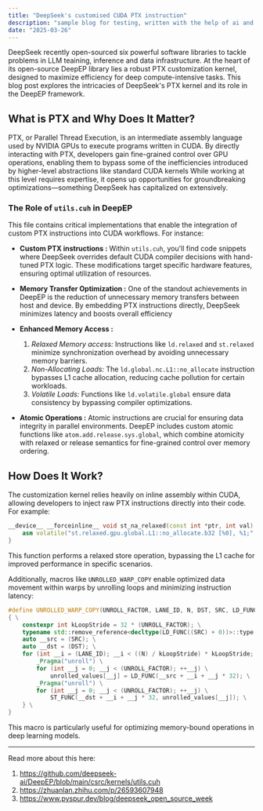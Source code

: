 ```yaml
---
title: "DeepSeek's customised CUDA PTX instruction"
description: "sample blog for testing, written with the help of ai and bit of a human touch"
date: "2025-03-26"
---
```


DeepSeek recently open-sourced six powerful software libraries to tackle problems in LLM teaining, inference and data infrastructure.
At the heart of its open-source DeepEP library lies a robust PTX customization kernel, designed to maximize efficiency for deep compute-intensive tasks.
This blog post explores the intricacies of DeepSeek's PTX kernel and its role in the DeepEP framework.

## What is PTX and Why Does It Matter?

PTX, or Parallel Thread Execution, is an intermediate assembly language used by NVIDIA GPUs to execute programs written in CUDA.
By directly interacting with PTX, developers gain fine-grained control over GPU operations, enabling them to bypass some of the inefficiencies introduced by higher-level abstractions like standard CUDA kernels 
While working at this level requires expertise, it opens up opportunities for groundbreaking optimizations—something DeepSeek has capitalized on extensively.

### The Role of `utils.cuh` in DeepEP

This file contains critical implementations that enable the integration of custom PTX instructions into CUDA workflows. For instance:

- **Custom PTX instructions :** Within `utils.cuh`, you&apos;ll find code snippets where DeepSeek overrides default CUDA compiler decisions with hand-tuned PTX logic. These modifications target specific hardware features, ensuring optimal utilization of resources.
 
- **Memory Transfer Optimization :** One of the standout achievements in DeepEP is the reduction of unnecessary memory transfers between host and device. By embedding PTX instructions directly, DeepSeek minimizes latency and boosts overall efficiency

- **Enhanced Memory Access :**
    1. *Relaxed Memory access:* Instructions like `ld.relaxed` and `st.relaxed` minimize synchronization overhead by avoiding unnecessary memory barriers.
    2. *Non-Allocating Loads:* The `ld.global.nc.L1::no_allocate` instruction bypasses L1 cache allocation, reducing cache pollution for certain workloads.
    3. *Volatile Loads:* Functions like `ld.volatile.global` ensure data consistency by bypassing compiler optimizations.

- **Atomic Operations :** Atomic instructions are crucial for ensuring data integrity in parallel environments. DeepEP includes custom atomic functions like `atom.add.release.sys.global`, which combine atomicity with relaxed or release semantics for fine-grained control over memory ordering.

## How Does It Work?

The customization kernel relies heavily on inline assembly within CUDA, allowing developers to inject raw PTX instructions directly into their code. For example:

```cpp
__device__ __forceinline__ void st_na_relaxed(const int *ptr, int val) {
    asm volatile("st.relaxed.gpu.global.L1::no_allocate.b32 [%0], %1;" : : "l"(ptr), "r"(val));
}
```

This function performs a relaxed store operation, bypassing the L1 cache for improved performance in specific scenarios.

Additionally, macros like `UNROLLED_WARP_COPY` enable optimized data movement within warps by unrolling loops and minimizing instruction latency:

```cpp
#define UNROLLED_WARP_COPY(UNROLL_FACTOR, LANE_ID, N, DST, SRC, LD_FUNC, ST_FUNC) \
{ \
    constexpr int kLoopStride = 32 * (UNROLL_FACTOR); \
    typename std::remove_reference<decltype(LD_FUNC((SRC) + 0))>::type unrolled_values[(UNROLL_FACTOR)]; \
    auto __src = (SRC); \
    auto __dst = (DST); \
    for (int __i = (LANE_ID); __i < ((N) / kLoopStride) * kLoopStride; __i += kLoopStride) { \
        _Pragma("unroll") \
        for (int __j = 0; __j < (UNROLL_FACTOR); ++__j) \
            unrolled_values[__j] = LD_FUNC(__src + __i + __j * 32); \
        _Pragma("unroll") \
        for (int __j = 0; __j < (UNROLL_FACTOR); ++__j) \
            ST_FUNC(__dst + __i + __j * 32, unrolled_values[__j]); \
    } \
}
```
This macro is particularly useful for optimizing memory-bound operations in deep learning models.

---

Read more about this here:

1. https://github.com/deepseek-ai/DeepEP/blob/main/csrc/kernels/utils.cuh
2. https://zhuanlan.zhihu.com/p/26593607948
2. https://www.pyspur.dev/blog/deepseek_open_source_week